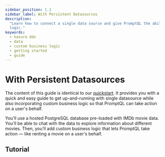 ```yaml
---
sidebar_position: 1.1
sidebar_label: With Persistent Datasources
description:
  "Learn how to connect a single data source and give PromptQL the abilty to act on your behalf via custom business
  logic."
keywords:
  - hasura ddn
  - data
  - custom business logic
  - getting started
  - guide
---
```



# With Persistent Datasources

The content of this guide is identical to our [quickstart](/quickstart.mdx). It provides you with a quick and easy guide
to get up-and-running with single datasource while also incorporating custom business logic so that PromptQL can take
action on a user's behalf.

You'll use a hosted PostgreSQL database pre-loaded with IMDb movie data. You'll be able to chat with the data to explore
information about different movies. Then, you'll add custom business logic that lets PromptQL take action — like renting
a movie on a user's behalf.

<Prereqs />

## Tutorial

<Quickstart />
